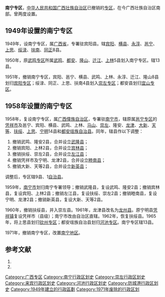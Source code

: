 '''南宁专区'''，[[中华人民共和国|中华人民共和国]][[广西壮族自治区|广西壮族自治区]]已撤销的[[专区|专区]]，在今广西壮族自治区南部。曾两度设置。

== 1949年设置的南宁专区 ==
1949年，设南宁专区，属[[廣西省_(中華人民共和國)|广西省]]，专署驻宾阳县。辖[[宾阳县|宾阳]]、[[横县|横县]]、[[永淳县|永淳]]、[[邕宁县|邕宁]]、[[上思县|上思]]、[[绥渌县|绥渌]]、[[扶南县|扶南]]、[[同正县|同正]]8县。

1950年，原[[武鸣专区|武鸣专区]]所属[[武鸣县|武鸣]]、[[都安县|都安]]、[[隆山县|隆山]]、[[迁江县|迁江]]、[[上林县|上林]]5县划入南宁专区。辖13县。

1951年，撤销南宁专区，宾阳、邕宁、横县、武鸣、上林、永淳、迁江、隆山8县划归[[宾阳专区|宾阳专区]]；绥渌、同正、上思、扶南4县划入[[崇左专区|崇左专区]]；都安县划归[[宜山专区|宜山专区]]。

== 1958年设置的南宁专区 ==
1958年，复设南宁专区，属[[广西僮族自治区|广西僮族自治区]]，专署驻[[南宁市|南宁市]]，辖原属[[邕宁专区|邕宁专区]]的[[凭祥市|凭祥市]]及邕宁、宾阳、横县、武鸣、上林、[[马山县|马山]]、[[崇左县|崇左]]、隆安、[[龙津县|龙津]]、[[大新县|大新]]、[[天等县|天等]]、[[扶绥县|扶绥]]、[[上思县|上思]]、[[宁明县|宁明]]14县和[[都安瑶族自治县|都安瑶族自治县]]。同年，辖县作以下调整：
#撤销武鸣、隆安2县，合并设立[[武隆縣_(廣西)|武隆县]]；
#撤销宾阳、上林2县，合并设立[[宾林县|宾林县]]；
#撤销扶绥、崇左2县，合并设立[[左江县|左江县]]；
#撤销凭祥市及宁明、龙津2县，合并设立[[睦南县|睦南县]]；
#撤销大新、天等2县，合并设立[[新英县|新英县]]；

调整后，专区辖9县、1[[自治县|自治县]]。

1959年，[[南宁市|南宁市]]划归南宁专署领导；撤销武隆县，复设武鸣、隆安2县；撤销宾林县，复设宾阳、上林2县；撤销左江县，复设扶绥、崇左2县；撤销睦南县，复设宁明、龙津2县；撤销新英县，复设大新、天等2县。

1960年，撤销扶绥县，并入崇左县。1961年，龙津县改名为[[龙州县|龙州县]]。原宁明县[[凭祥镇|凭祥镇]]复设凭祥市（县级）；南宁市改由自治区直辖。1962年，恢复扶绥县。1965年，将上思县划归[[钦州专区|钦州专区]]；都安瑶族自治县划归[[河池专区|河池专区]]。南宁专区辖13县。

1971年，撤销南宁专区，改置[[南宁地区|南宁地区]]。

== 参考文献 ==
# {{Cite book | author = 戴均良等 | title = 《中国古今地名大词典》 | location = 上海 | publisher = 上海辞书出版社 | date = 2005 | language = zh-hans }}
# {{Cite book | author = 史为乐 | title = 《中华人民共和国政区沿革（1949-2002）》 | location = 北京 | publisher = 人民出版社 | date = 2006 | language = zh-hans }}

{{广西历史二级政区|nocat}}
[[Category:广西专区|Category:广西专区]]
[[Category:南宁行政区划史|Category:南宁行政区划史]]
[[Category:崇左行政区划史|Category:崇左行政区划史]]
[[Category:来宾行政区划史|Category:来宾行政区划史]]
[[Category:河池行政区划史|Category:河池行政区划史]]
[[Category:防城港行政区划史|Category:防城港行政区划史]]
[[Category:1949年建立的行政區劃|Category:1949年建立的行政區劃]]
[[Category:1971年废除的行政区划|Category:1971年废除的行政区划]]